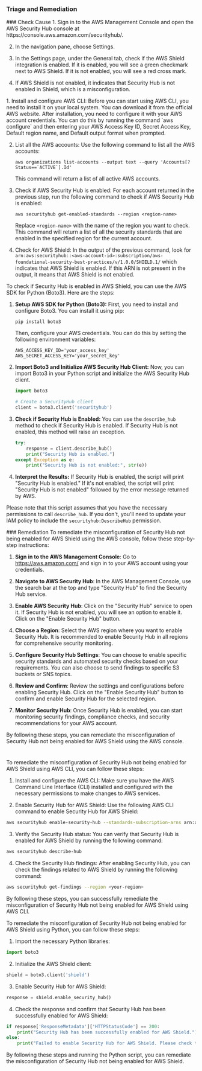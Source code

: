 
### Triage and Remediation
<Tabs>

<Tab title='Cause'>
### Check Cause
<AccordionGroup>
<Accordion title='Using Console' defaultOpen='true'>
1. Sign in to the AWS Management Console and open the AWS Security Hub console at https://console.aws.amazon.com/securityhub/.

2. In the navigation pane, choose Settings.

3. In the Settings page, under the General tab, check if the AWS Shield integration is enabled. If it is enabled, you will see a green checkmark next to AWS Shield. If it is not enabled, you will see a red cross mark.

4. If AWS Shield is not enabled, it indicates that Security Hub is not enabled in Shield, which is a misconfiguration.
</Accordion>

<Accordion title='Using CLI'>
1. Install and configure AWS CLI: Before you can start using AWS CLI, you need to install it on your local system. You can download it from the official AWS website. After installation, you need to configure it with your AWS account credentials. You can do this by running the command `aws configure` and then entering your AWS Access Key ID, Secret Access Key, Default region name, and Default output format when prompted.

2. List all the AWS accounts: Use the following command to list all the AWS accounts:
   ```
   aws organizations list-accounts --output text --query 'Accounts[?Status==`ACTIVE`].Id'
   ```
   This command will return a list of all active AWS accounts.

3. Check if AWS Security Hub is enabled: For each account returned in the previous step, run the following command to check if AWS Security Hub is enabled:
   ```
   aws securityhub get-enabled-standards --region <region-name>
   ```
   Replace `<region-name>` with the name of the region you want to check. This command will return a list of all the security standards that are enabled in the specified region for the current account.

4. Check for AWS Shield: In the output of the previous command, look for `arn:aws:securityhub::<aws-account-id>:subscription/aws-foundational-security-best-practices/v/1.0.0/SHIELD.1/` which indicates that AWS Shield is enabled. If this ARN is not present in the output, it means that AWS Shield is not enabled.
</Accordion>

<Accordion title='Using Python'>
To check if Security Hub is enabled in AWS Shield, you can use the AWS SDK for Python (Boto3). Here are the steps:

1. **Setup AWS SDK for Python (Boto3):**
   First, you need to install and configure Boto3. You can install it using pip:

   ```
   pip install boto3
   ```

   Then, configure your AWS credentials. You can do this by setting the following environment variables:

   ```
   AWS_ACCESS_KEY_ID='your_access_key'
   AWS_SECRET_ACCESS_KEY='your_secret_key'
   ```

2. **Import Boto3 and Initialize AWS Security Hub Client:**
   Now, you can import Boto3 in your Python script and initialize the AWS Security Hub client.

   ```python
   import boto3

   # Create a SecurityHub client
   client = boto3.client('securityhub')
   ```

3. **Check if Security Hub is Enabled:**
   You can use the `describe_hub` method to check if Security Hub is enabled. If Security Hub is not enabled, this method will raise an exception.

   ```python
   try:
       response = client.describe_hub()
       print("Security Hub is enabled.")
   except Exception as e:
       print("Security Hub is not enabled:", str(e))
   ```

4. **Interpret the Results:**
   If Security Hub is enabled, the script will print "Security Hub is enabled." If it's not enabled, the script will print "Security Hub is not enabled" followed by the error message returned by AWS.

Please note that this script assumes that you have the necessary permissions to call `describe_hub`. If you don't, you'll need to update your IAM policy to include the `securityhub:DescribeHub` permission.
</Accordion>

</AccordionGroup>
</Tab>
<Tab title='Remediation'>
### Remediation

<AccordionGroup>
<Accordion title='Using Console' defaultOpen='true'>
To remediate the misconfiguration of Security Hub not being enabled for AWS Shield using the AWS console, follow these step-by-step instructions:

1. **Sign in to the AWS Management Console**: Go to https://aws.amazon.com/ and sign in to your AWS account using your credentials.

2. **Navigate to AWS Security Hub**: In the AWS Management Console, use the search bar at the top and type "Security Hub" to find the Security Hub service.

3. **Enable AWS Security Hub**: Click on the "Security Hub" service to open it. If Security Hub is not enabled, you will see an option to enable it. Click on the "Enable Security Hub" button.

4. **Choose a Region**: Select the AWS region where you want to enable Security Hub. It is recommended to enable Security Hub in all regions for comprehensive security monitoring.

5. **Configure Security Hub Settings**: You can choose to enable specific security standards and automated security checks based on your requirements. You can also choose to send findings to specific S3 buckets or SNS topics.

6. **Review and Confirm**: Review the settings and configurations before enabling Security Hub. Click on the "Enable Security Hub" button to confirm and enable Security Hub for the selected region.

7. **Monitor Security Hub**: Once Security Hub is enabled, you can start monitoring security findings, compliance checks, and security recommendations for your AWS account.

By following these steps, you can remediate the misconfiguration of Security Hub not being enabled for AWS Shield using the AWS console.

#
</Accordion>

<Accordion title='Using CLI'>
To remediate the misconfiguration of Security Hub not being enabled for AWS Shield using AWS CLI, you can follow these steps:

1. Install and configure the AWS CLI: Make sure you have the AWS Command Line Interface (CLI) installed and configured with the necessary permissions to make changes to AWS services.

2. Enable Security Hub for AWS Shield: Use the following AWS CLI command to enable Security Hub for AWS Shield:
   
```bash
aws securityhub enable-security-hub --standards-subscription-arns arn:aws:securityhub:::ruleset/aws-foundational-security-best-practices/v/1.0.0
```

3. Verify the Security Hub status: You can verify that Security Hub is enabled for AWS Shield by running the following command:

```bash
aws securityhub describe-hub
```

4. Check the Security Hub findings: After enabling Security Hub, you can check the findings related to AWS Shield by running the following command:

```bash
aws securityhub get-findings --region <your-region>
```

By following these steps, you can successfully remediate the misconfiguration of Security Hub not being enabled for AWS Shield using AWS CLI.
</Accordion>

<Accordion title='Using Python'>
To remediate the misconfiguration of Security Hub not being enabled for AWS Shield using Python, you can follow these steps:

1. Import the necessary Python libraries:

```python
import boto3
```

2. Initialize the AWS Shield client:

```python
shield = boto3.client('shield')
```

3. Enable Security Hub for AWS Shield:

```python
response = shield.enable_security_hub()
```

4. Check the response and confirm that Security Hub has been successfully enabled for AWS Shield:

```python
if response['ResponseMetadata']['HTTPStatusCode'] == 200:
    print("Security Hub has been successfully enabled for AWS Shield.")
else:
    print("Failed to enable Security Hub for AWS Shield. Please check the configuration.")
```

By following these steps and running the Python script, you can remediate the misconfiguration of Security Hub not being enabled for AWS Shield.
</Accordion>

</AccordionGroup>
</Tab>
</Tabs>
